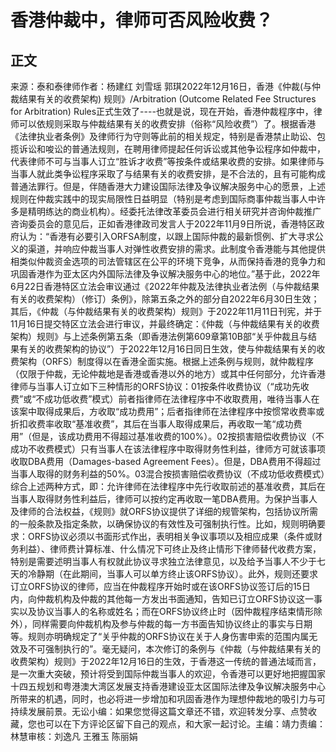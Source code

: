 # 香港仲裁中，律师可否风险收费？
## 正文
来源：泰和泰律师作者：杨建红 刘雪瑶 郭琪2022年12月16日，香港《仲裁(与仲裁结果有关的收费架构) 规则》/Arbitration (Outcome Related Fee Structures for Arbitration) Rules正式生效了----也就是说，现在开始，香港仲裁程序中，律师可以依规则采取与仲裁结果有关的收费安排（俗称“风险收费”）了。根据香港《法律执业者条例》及律师行为守则等此前的相关规定，特别是香港禁止助讼、包揽诉讼和唆讼的普通法规则，在聘用律师提起任何诉讼或其他争讼程序如仲裁中，代表律师不可与当事人订立“胜诉才收费”等按条件或结果收费的安排。如果律师与当事人就此类争讼程序采取了与结果有关的收费安排，是不合法的，且有可能构成普通法罪行。但是，伴随香港大力建设国际法律及争议解决服务中心的愿景，上述规则在仲裁实践中的现实局限性日益明显（特别是考虑到国际商事仲裁当事人中许多是精明练达的商业机构）。经委托法律改革委员会进行相关研究并咨询仲裁推广咨询委员会的意见后，正如香港律政司发言人于2022年11月9日所说，香港特区政府认为：“香港有必要引入ORFSA制度，以跟上国际仲裁的最新惯例、扩大寻求公义的渠道，并响应仲裁当事人对弹性收费安排的需求。此制度令香港能与其他提供相类似仲裁资金选项的司法管辖区在公平的环境下竞争，从而保持香港的竞争力和巩固香港作为亚太区内外国际法律及争议解决服务中心的地位。”基于此，2022年6月22日香港特区立法会审议通过《2022年仲裁及法律执业者法例（与仲裁结果有关的收费架构）（修订）条例》，除第五条之外的部分自2022年6月30日生效；其后，《仲裁（与仲裁结果有关的收费架构）规则》于2022年11月11日刊宪，并于11月16日提交特区立法会进行审议，并最终确定：《仲裁（与仲裁结果有关的收费架构）规则》与上述条例第五条（即香港法例第609章第10B部“关乎仲裁且与结果有关的收费架构的协议”）于2022年12月16日同日生效，使与仲裁结果有关的收费架构（ORFS）制度得以在香港全面实施。根据上述条例与规则，就仲裁程序（仅限于仲裁，无论仲裁地是香港或香港以外的地方）或其中任何部分，允许香港律师与当事人订立如下三种情形的ORFS协议：01按条件收费协议（“成功先收费”或“不成功低收费”模式）前者指律师在法律程序中不收取费用，唯待当事人在该案中取得成果后，方收取“成功费用”；后者指律师在法律程序中按惯常收费率或折扣收费率收取“基准收费”，其后在当事人取得成果后，再收取一笔“成功费用”（但是，该成功费用不得超过基准收费的100%）。02按损害赔偿收费协议（不成功不收费模式）只有当事人在该法律程序中取得财务性利益，律师方可就该事项收取DBA费用（Damages-based Agreement Fees）。但是，DBA费用不得超过当事人取得的财务利益的50%。03混合按损害赔偿收费协议（不成功低收费模式）综合上述两种方式，即：允许律师在法律程序中先行收取前述的基准收费，其后在当事人取得财务性利益后，律师可以按约定再收取一笔DBA费用。为保护当事人及律师的合法权益，《规则》就ORFS协议提供了详细的规管架构，包括协议所需的一般条款及指定条款，以确保协议的有效性及可强制执行性。比如，规则明确要求：ORFS协议必须以书面形式作出，表明相关争议事项以及相应成果（条件或财务利益）、律师费计算标准、什么情况下可终止及终止情形下律师替代收费方案，特别是需要述明当事人有权就此协议寻求独立法律意见，以及给予当事人不少于七天的冷静期（在此期间，当事人可以单方终止该ORFS协议）。此外，规则还要求订立ORFS协议的律师，应当在仲裁程序开始时或在该ORFS协议签订后的15日内，向仲裁机构及仲裁的其他每一方发出书面通知，告知已订立ORFS协议这一事实以及协议当事人的名称或姓名；而在ORFS协议终止时（因仲裁程序结束情形除外），同样需要向仲裁机构及参与仲裁的每一方书面告知协议终止的事实与日期等。规则亦明确规定了“关乎仲裁的ORFS协议在关于人身伤害申索的范围内属无效及不可强制执行的”。毫无疑问，本次修订的条例与《仲裁（与仲裁结果有关的收费架构）规则》于2022年12月16日的生效，于香港这一传统的普通法域而言，是一次重大突破，预计将受到国际仲裁当事人的欢迎，令香港可以更好地把握国家十四五规划和粤港澳大湾区发展支持香港建设亚太区国际法律及争议解决服务中心所带来的机遇，同时，也必将进一步增加和巩固香港作为理想仲裁地的吸引力与可持续发展前景。无讼小编：如果您觉得这篇文章还不错，欢迎转发分享、点赞收藏，您也可以在下方评论区留下自己的观点，和大家一起讨论。主编：靖力责编：林慧审核：刘逸凡 王雅玉 陈丽娟 